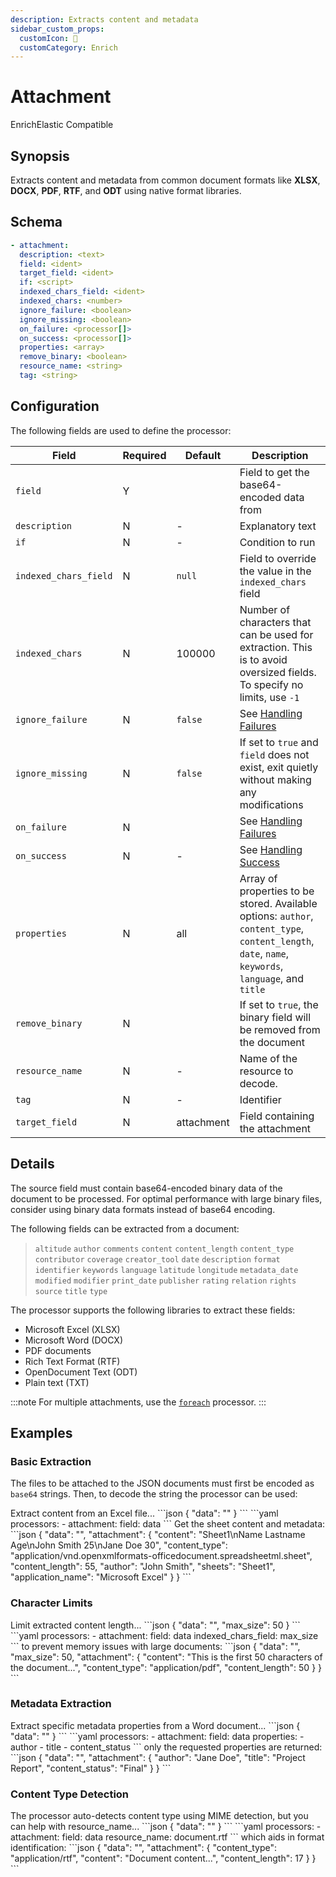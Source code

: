 ```yaml
---
description: Extracts content and metadata
sidebar_custom_props: 
  customIcon: 📎
  customCategory: Enrich
---
```


# Attachment

<span className="theme-doc-version-badge badge badge--primary">Enrich</span><span className="theme-doc-version-badge badge badge--secondary">Elastic Compatible</span>

## Synopsis

Extracts content and metadata from common document formats like **XLSX**, **DOCX**, **PDF**, **RTF**, and **ODT** using native format libraries.

## Schema

```yaml {3}
- attachment:
  description: <text>
  field: <ident>
  target_field: <ident>
  if: <script>
  indexed_chars_field: <ident>
  indexed_chars: <number>
  ignore_failure: <boolean>
  ignore_missing: <boolean>
  on_failure: <processor[]>
  on_success: <processor[]>
  properties: <array>
  remove_binary: <boolean>
  resource_name: <string>
  tag: <string>
```

## Configuration

The following fields are used to define the processor:

|Field|Required|Default|Description|
|---|---|---|---|
|`field`|Y||Field to get the base64-encoded data from|
|`description`|N|-|Explanatory text|
|`if`|N|-|Condition to run|
|`indexed_chars_field`|N|`null`|Field to override the value in the `indexed_chars` field|
|`indexed_chars`|N|100000|Number of characters that can be used for extraction. This is to avoid oversized fields. To specify no limits, use `-1`|
|`ignore_failure`|N|`false`|See [Handling Failures](../handling-failures.mdx)|
|`ignore_missing`|N|`false`|If set to `true` and `field` does not exist, exit quietly without making any modifications|
|`on_failure`|N||See [Handling Failures](../handling-failures.mdx)|
|`on_success`|N|-|See [Handling Success](../handling-success.mdx)|
|`properties`|N|all|Array of properties to be stored. Available options: `author`, `content_type`, `content_length`, `date`, `name`, `keywords`, `language`, and `title`|
|`remove_binary`|N||If set to `true`, the binary field will be removed from the document|
|`resource_name`|N|-|Name of the resource to decode.
|`tag`|N|-|Identifier|
|`target_field`|N|attachment|Field containing the attachment|

## Details

The source field must contain base64-encoded binary data of the document to be processed. For optimal performance with large binary files, consider using binary data formats instead of base64 encoding.

The following fields can be extracted from a document:

> `altitude` `author` `comments` `content` `content_length` `content_type` `contributor` `coverage` `creator_tool` `date` `description` `format` `identifier` `keywords` `language` `latitude` `longitude` `metadata_date` `modified` `modifier` `print_date` `publisher` `rating` `relation` `rights` `source` `title` `type`

The processor supports the following libraries to extract these fields:

- Microsoft Excel (XLSX)
- Microsoft Word (DOCX)
- PDF documents
- Rich Text Format (RTF)
- OpenDocument Text (ODT)
- Plain text (TXT)

:::note
For multiple attachments, use the [`foreach`](foreach.mdx) processor.
:::

## Examples

### Basic Extraction

The files to be attached to the JSON documents must first be encoded as `base64` strings. Then, to decode the string the processor can be used:

<ExampleGrid>
  <CommentCol>
    Extract content from an Excel file...
  </CommentCol>
  <CodeCol>
    ```json
    {
      "data": "<base64-encoded XLSX>"
    }
    ```
    ```yaml
    processors:
      - attachment:
        field: data
    ```
  </CodeCol>
  <CommentCol>
    Get the sheet content and metadata:
  </CommentCol>
  <CodeCol>
    ```json
    {
      "data": "<base64-encoded XLSX>",
      "attachment": {
        "content": "Sheet1\nName Lastname Age\nJohn Smith 25\nJane Doe 30",
        "content_type": "application/vnd.openxmlformats-officedocument.spreadsheetml.sheet",
        "content_length": 55,
        "author": "John Smith",
        "sheets": "Sheet1",
        "application_name": "Microsoft Excel"
      }
    }
    ```
  </CodeCol>
</ExampleGrid>

### Character Limits

<ExampleGrid>
  <CommentCol>
    Limit extracted content length...
  </CommentCol>
  <CodeCol>
    ```json
    {
      "data": "<base64-encoded PDF>",
      "max_size": 50
    }
    ```
    ```yaml
    processors:
      - attachment:
        field: data
        indexed_chars_field: max_size
    ```
  </CodeCol>
  <CommentCol>
    to prevent memory issues with large documents:
  </CommentCol>
  <CodeCol>
    ```json
    {
      "data": "<base64-encoded PDF>",
      "max_size": 50,
      "attachment": {
        "content": "This is the first 50 characters of the document...",
        "content_type": "application/pdf",
        "content_length": 50
      }
    }
    ```
  </CodeCol>
</ExampleGrid>

### Metadata Extraction

<ExampleGrid>
  <CommentCol>
    Extract specific metadata properties from a Word document...
  </CommentCol>
  <CodeCol>
    ```json
    {
      "data": "<base64-encoded DOCX>"
    }
    ```
    ```yaml
    processors:
      - attachment:
        field: data
        properties:
          - author
          - title
          - content_status
    ```
  </CodeCol>
  <CommentCol>
    only the requested properties are returned:
  </CommentCol>
  <CodeCol>
    ```json
    {
      "data": "<base64-encoded DOCX>",
      "attachment": {
        "author": "Jane Doe",
        "title": "Project Report",
        "content_status": "Final"
      }
    }
    ```
  </CodeCol>
</ExampleGrid>

### Content Type Detection

<ExampleGrid>
  <CommentCol>
    The processor auto-detects content type using MIME detection, but you can help with resource_name...
  </CommentCol>
  <CodeCol>
    ```json
    {
      "data": "<base64-encoded data>"
    }
    ```
    ```yaml
    processors:
      - attachment:
        field: data
        resource_name: document.rtf
    ```
  </CodeCol>
  <CommentCol>
    which aids in format identification:
  </CommentCol>
  <CodeCol>
    ```json
    {
      "data": "<base64-encoded data>",
      "attachment": {
        "content_type": "application/rtf",
        "content": "Document content...",
        "content_length": 17
      }
    }
    ```
  </CodeCol>
</ExampleGrid>
